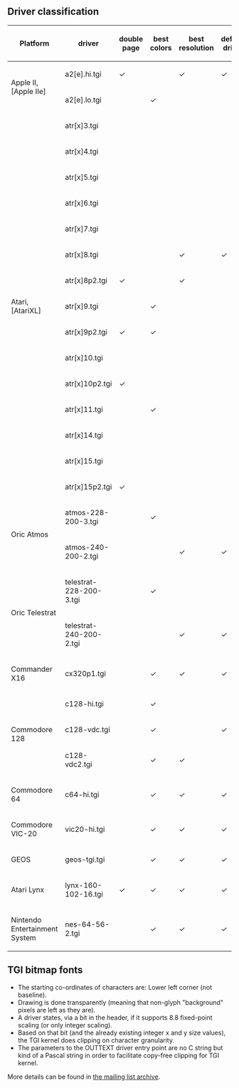 == Driver classification ==
{| class="wikitable"
! Platform !! driver !! double page !! best colors !! best resolution !! default driver
|-
! rowspan="2" | Apple II,
<nowiki>[Apple IIe]</nowiki> || a2[e].hi.tgi || ✓      || &nbsp; || ✓      || ✓
|-
| a2[e].lo.tgi        || &nbsp; || ✓      || &nbsp; || &nbsp;
|-
! rowspan="15" | Atari,
<nowiki/>[AtariXL] || atr[x]3.tgi      || &nbsp; || &nbsp; || &nbsp; || &nbsp;
|-
| atr[x]4.tgi         || &nbsp; || &nbsp; || &nbsp; || &nbsp;
|-
| atr[x]5.tgi         || &nbsp; || &nbsp; || &nbsp; || &nbsp;
|-
| atr[x]6.tgi         || &nbsp; || &nbsp; || &nbsp; || &nbsp;
|-
| atr[x]7.tgi         || &nbsp; || &nbsp; || &nbsp; || &nbsp;
|-
| atr[x]8.tgi         || &nbsp; || &nbsp; || ✓      || ✓
|-
| atr[x]8p2.tgi       || ✓      || &nbsp; || ✓      || &nbsp;
|-
| atr[x]9.tgi         || &nbsp; || ✓      || &nbsp; || &nbsp;
|-
| atr[x]9p2.tgi       || ✓      || ✓      || &nbsp; || &nbsp;
|-
| atr[x]10.tgi        || &nbsp; || &nbsp; || &nbsp; || &nbsp;
|-
| atr[x]10p2.tgi      || ✓      || &nbsp; || &nbsp; || &nbsp;
|-
| atr[x]11.tgi        || &nbsp; || ✓      || &nbsp; || &nbsp;
|-
| atr[x]14.tgi        || &nbsp; || &nbsp; || &nbsp; || &nbsp;
|-
| atr[x]15.tgi        || &nbsp; || &nbsp; || &nbsp; || &nbsp;
|-
| atr[x]15p2.tgi      || ✓      || &nbsp; || &nbsp; || &nbsp;
|-
! rowspan="2" | Oric Atmos     || atmos-228-200-3.tgi     || &nbsp; || ✓      || &nbsp; || &nbsp;
|-
| atmos-240-200-2.tgi     || &nbsp; || &nbsp; || ✓      || ✓
|-
! rowspan="2" | Oric Telestrat || telestrat-228-200-3.tgi || &nbsp; || ✓      || &nbsp; || &nbsp;
|-
| telestrat-240-200-2.tgi || &nbsp; || &nbsp; || ✓      || ✓
|-
! Commander X16    || cx320p1.tgi         || &nbsp; || ✓      || ✓      || ✓
|-
! rowspan="3" | Commodore 128    || c128-hi.tgi         || &nbsp; || ✓      || &nbsp; || &nbsp;
|-
| c128-vdc.tgi        || &nbsp; || ✓      || &nbsp; || ✓
|-
| c128-vdc2.tgi       || &nbsp; || ✓      || ✓      || &nbsp;
|-
! Commodore 64     || c64-hi.tgi          || &nbsp; || ✓      || ✓      || ✓
|-
! Commodore VIC-20 || vic20-hi.tgi        || &nbsp; || ✓      || ✓      || ✓
|-
! GEOS             || geos-tgi.tgi        || &nbsp; || ✓      || ✓      || ✓
|-
! Atari Lynx       || lynx-160-102-16.tgi || ✓      || ✓      || ✓      || ✓
|-
! Nintendo<br/>
Entertainment<br/>
System             || nes-64-56-2.tgi     || &nbsp; || ✓      || ✓      || ✓
|}

== TGI bitmap fonts ==
* The starting co-ordinates of characters are: Lower left corner (not baseline).
* Drawing is done transparently (meaning that non-glyph "background" pixels are left as they are).
* A driver states, via a bit in the header, if it supports 8.8 fixed-point scaling (or only integer scaling).
* Based on that bit (and the already existing integer x and y size values), the TGI kernel does clipping on character granularity.
* The parameters to the OUTTEXT driver entry point are no C string but kind of a Pascal string in order to facilitate copy-free clipping for TGI kernel.
More details can be found in [http://cc65.github.io/mailarchive/2011-07/index.html#9551 the mailing list archive].